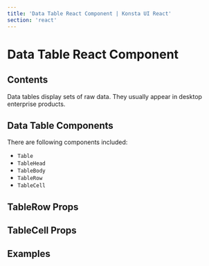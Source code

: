 ```yaml
---
title: 'Data Table React Component | Konsta UI React'
section: 'react'
---
```



# Data Table React Component

## Contents

Data tables display sets of raw data. They usually appear in desktop enterprise products.

## Data Table Components

There are following components included:

- `Table`
- `TableHead`
- `TableBody`
- `TableRow`
- `TableCell`

## TableRow Props

<TableRowProps />

## TableCell Props

<TableCellProps />

## Examples

<DataTableExample />
